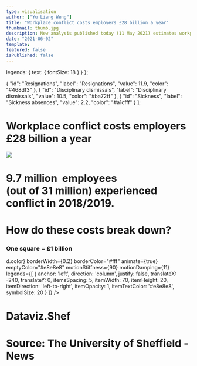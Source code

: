 ```yaml
---
type: visualisation
author: ["Yu Liang Weng"]
title: "Workplace conflict costs employers £28 billion a year"
thumbnail: thumb.jpg
description: New analysis published today (11 May 2021) estimates workplace conflict costs UK employers £28.5 billion every year - just over £1,000 on average for every employee.
date: "2021-06-02"
template:
featured: false
isPublished: false
---
```




  legends: {
    text: {
      fontSize: 18
    }
  }
};

  {
    "id": "Resignations",
    "label": "Resignations",
    "value": 11.9,
    "color": "#468df3"
  },
  {
    "id": "Disciplinary dismissals",
    "label": "Disciplinary dismissals",
    "value": 10.5,
    "color": "#ba72ff"
  },
  {
    "id": "Sickness",
    "label": "Sickness absences",
    "value": 2.2,
    "color": "#a1cfff"
  }
];


<div 
// linear-gradient(19deg, #21D4FD 0%, #B721FF 100%)
  style={{
    backgroundImage: `linear-gradient(145deg, #1f2124 0%, #323537 100%)`, 
    minWidth: '400px',
    minHeight: '600px',
    maxWidth: '700px', 
    maxHeight: '1400px',
    borderRadius: '20px', 
    backgroundSize: 'cover'
  }}
  className="p-5 relative m-5"
>
  <h1 className="text-6xl font-bold mb-10 pb-2 font-stephenson" style={{color: '#fff', lineHeight: 1.3}}>
    Workplace conflict costs employers <br/> <span style={{ background: 'linear-gradient(90deg, rgba(255,85,28,1) 31%, rgba(244,117,96,1) 100%)'}}>£28 billion</span> a year
  </h1>

  <img className="my-5" src="./depression.png" style={{}} />
  <h1 className="text-white text-base text-right">
    <span style={{ background: 'linear-gradient(90deg, rgba(255,85,28,1) 31%, rgba(244,117,96,1) 100%)'}}>9.7 million</span>  
    &nbsp;employees <br/> (out of 31 million) experienced <br/>
    conflict in 2018/2019.<br/>
  </h1>
  
  <div className="mt-14 mx-auto h-full" style={{minHeight: '400px', maxHeight: '600px', maxWidth: '560px'}}>
    <h1 className="text-gray-300 text-center font-bold text-3xl">How do these costs break down?</h1>
    <h3 className="text-gray-400 text-center -mb-24 md:-mb-10 text-lg">One square = £1 billion</h3>
    <ResponsiveWaffle
      data={COSTDATA}
      theme={THEME}
      total={28}
      rows={6}
      columns={5}
      fillDirection="top"
      padding={0}
      height={560}
      margin={{ top: 10, right: 10, bottom: 10, left: 240 }}
      //colors={{ scheme: 'blues' }}
      //colors={d => d.color}
      borderWidth={0.2}
      borderColor="#fff"
      animate={true}
      emptyColor="#e8e8e8"
      motionStiffness={90}
      motionDamping={11}
      legends={[
        {
          anchor: 'left',
          direction: 'column',
          justify: false,
          translateX: -240,
          translateY: 0,
          itemsSpacing: 5,
          itemWidth: 70,
          itemHeight: 20,
          itemDirection: 'left-to-right',
          itemOpacity: 1,
          itemTextColor: '#e8e8e8',
          symbolSize: 20
        }
      ]}
    />
  </div>
  
  <div className="absolute bottom-0 right-0 m-5 text-gray-500 text-xs text-right">
    <h1 className="font-extrabold">Dataviz.Shef</h1>
    <h1 className="">Source: The University of Sheffield - News</h1>
  </div>
</div>